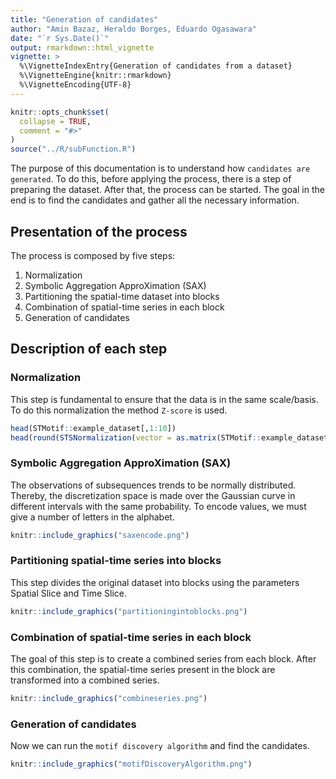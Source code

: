 ```yaml
---
title: "Generation of candidates"
author: "Amin Bazaz, Heraldo Borges, Eduardo Ogasawara"
date: "`r Sys.Date()`"
output: rmarkdown::html_vignette
vignette: >
  %\VignetteIndexEntry{Generation of candidates from a dataset}
  %\VignetteEngine{knitr::rmarkdown}
  %\VignetteEncoding{UTF-8}
---
```


```r
knitr::opts_chunk$set(
  collapse = TRUE,
  comment = "#>"
)
source("../R/subFunction.R")
```

The purpose of this documentation is to understand how `candidates are generated`.
To do this, before applying the process, there is a step of preparing the dataset. After that, the process can be started. The goal in the end is to find the candidates and gather all the necessary information.

## Presentation of the process

The process is composed by five steps:

1. Normalization
2. Symbolic Aggregation ApproXimation (SAX)
3. Partitioning the spatial-time dataset into blocks
4. Combination of spatial-time series in each block
5. Generation of candidates


## Description of each step

### Normalization

This step is fundamental to ensure that the data is in the same scale/basis.
To do this normalization the method `Z-score` is used.

```r
head(STMotif::example_dataset[,1:10])
head(round(STSNormalization(vector = as.matrix(STMotif::example_dataset)),digits = 2)[,1:10])
```


### Symbolic Aggregation ApproXimation (SAX)

The observations of subsequences trends to be normally distributed. Thereby, the discretization space is made over the Gaussian curve in different intervals with the same probability.
To encode values, we must give a number of letters in the alphabet.

```r
knitr::include_graphics("saxencode.png")
```

### Partitioning spatial-time series into blocks

This step divides the original dataset into blocks using the parameters Spatial Slice and Time Slice.

```r
knitr::include_graphics("partitioningintoblocks.png")
```

### Combination of spatial-time series in each block

The goal of this step is to create a combined series from each block.
After this combination, the spatial-time series present in the block are transformed into a combined series. 

```r
knitr::include_graphics("combineseries.png")
```

### Generation of candidates

Now we can run the `motif discovery algorithm` and find the candidates.

```r
knitr::include_graphics("motifDiscoveryAlgorithm.png")
```
